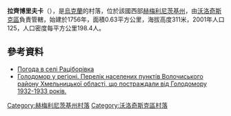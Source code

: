 {{coord|49|24|37|N|26|25|6|E|scale:100000|display=title}}

'''拉齊博里夫卡'''（{{lang-uk|Раціборівка}}），是[[烏克蘭|烏克蘭]]的村落，位於該國西部[[赫梅利尼茨基州|赫梅利尼茨基州]]，由[[沃洛奇斯克區|沃洛奇斯克區]]負責管轄，始建於1756年，面積0.63平方公里，海拔高度311米，2001年人口125，人口密度每平方公里198.4人。

==參考資料==
* [http://weather.in.ua/ua/hmel'nickaja/22158 Погода в селі Раціборівка]{{Wayback|url=http://weather.in.ua/ua/hmel%27nickaja/22158 |date=20111220065901 }}
* [https://web.archive.org/web/20160304103840/http://admvol.at.ua/golodvregioni.doc Голодомор у регіоні. Перелік населених пунктів Волочиського району Хмельницької області, що постраждали від Голодомору 1932-1933 років.]

{{DEFAULTSORT:Раціборівка}}
[[Category:赫梅利尼茨基州村落|Category:赫梅利尼茨基州村落]]
[[Category:沃洛奇斯克區村落|Category:沃洛奇斯克區村落]]


{{Khmelnytskyi-geo-stub}}